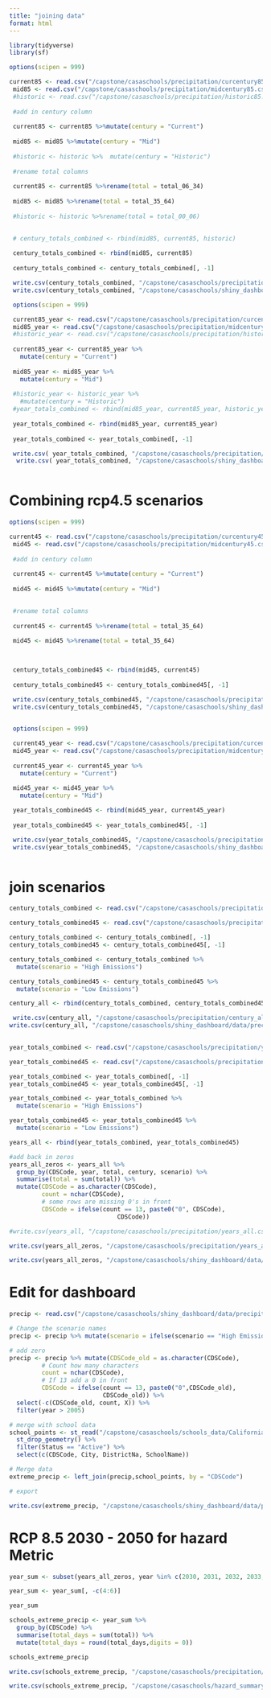 ```yaml
---
title: "joining data"
format: html
---
```


```r
library(tidyverse)
library(sf)
```

```r
options(scipen = 999)

current85 <- read.csv("/capstone/casaschools/precipitation/curcentury85.csv")
 mid85 <- read.csv("/capstone/casaschools/precipitation/midcentury85.csv")
 #historic <- read.csv("/capstone/casaschools/precipitation/historic85.csv")
 
 #add in century column
 
 current85 <- current85 %>%mutate(century = "Current")
 
 mid85 <- mid85 %>%mutate(century = "Mid")
 
 #historic <- historic %>%  mutate(century = "Historic")
 
 #rename total columns
 
 current85 <- current85 %>%rename(total = total_06_34)
 
 mid85 <- mid85 %>%rename(total = total_35_64)
 
 #historic <- historic %>%rename(total = total_00_06)
 

 # century_totals_combined <- rbind(mid85, current85, historic)
 
 century_totals_combined <- rbind(mid85, current85)
 
 century_totals_combined <- century_totals_combined[, -1]

 write.csv(century_totals_combined, "/capstone/casaschools/precipitation/century_totals_combined.csv")
 write.csv(century_totals_combined, "/capstone/casaschools/shiny_dashboard/data/precipitation/century_totals_combined.csv")

```

```r

 options(scipen = 999)

 current85_year <- read.csv("/capstone/casaschools/precipitation/curcentury85_year.csv")
 mid85_year <- read.csv("/capstone/casaschools/precipitation/midcentury85_year.csv")
 #historic_year <- read.csv("/capstone/casaschools/precipitation/historic85_year.csv")
 
 current85_year <- current85_year %>%
   mutate(century = "Current")
 
 mid85_year <- mid85_year %>%
   mutate(century = "Mid")
 
 #historic_year <- historic_year %>% 
   #mutate(century = "Historic")
 #year_totals_combined <- rbind(mid85_year, current85_year, historic_year)
 
 year_totals_combined <- rbind(mid85_year, current85_year)
 
 year_totals_combined <- year_totals_combined[, -1]

 write.csv( year_totals_combined, "/capstone/casaschools/precipitation/year_totals_combined.csv")
  write.csv( year_totals_combined, "/capstone/casaschools/shiny_dashboard/data/precipitation/year_totals_combined.csv")
 
```

# Combining rcp4.5 scenarios

```r
options(scipen = 999)

current45 <- read.csv("/capstone/casaschools/precipitation/curcentury45.csv")
 mid45 <- read.csv("/capstone/casaschools/precipitation/midcentury45.csv")
 
 #add in century column
 
 current45 <- current45 %>%mutate(century = "Current")
 
 mid45 <- mid45 %>%mutate(century = "Mid")

 
 #rename total columns
 
 current45 <- current45 %>%rename(total = total_35_64)
 
 mid45 <- mid45 %>%rename(total = total_35_64)

 

 century_totals_combined45 <- rbind(mid45, current45)
 
 century_totals_combined45 <- century_totals_combined45[, -1]

 write.csv(century_totals_combined45, "/capstone/casaschools/precipitation/century_totals_combined45.csv")
 write.csv(century_totals_combined45, "/capstone/casaschools/shiny_dashboard/data/precipitation/century_totals_combined45.csv")
 
```

```r
 options(scipen = 999)

 current45_year <- read.csv("/capstone/casaschools/precipitation/curcentury45_year.csv")
 mid45_year <- read.csv("/capstone/casaschools/precipitation/midcentury45_year.csv")
 
 current45_year <- current45_year %>%
   mutate(century = "Current")
 
 mid45_year <- mid45_year %>%
   mutate(century = "Mid")

 year_totals_combined45 <- rbind(mid45_year, current45_year)
 
 year_totals_combined45 <- year_totals_combined45[, -1]

 write.csv(year_totals_combined45, "/capstone/casaschools/precipitation/year_totals_combined45.csv")
 write.csv(year_totals_combined45, "/capstone/casaschools/shiny_dashboard/data/precipitation/year_totals_combined45.csv")
 
```

# join scenarios

```r
century_totals_combined <- read.csv("/capstone/casaschools/precipitation/century_totals_combined.csv")

century_totals_combined45 <- read.csv("/capstone/casaschools/precipitation/century_totals_combined45.csv")

century_totals_combined <- century_totals_combined[, -1]
century_totals_combined45 <- century_totals_combined45[, -1]

century_totals_combined <- century_totals_combined %>% 
  mutate(scenario = "High Emissions")

century_totals_combined45 <- century_totals_combined45 %>% 
  mutate(scenario = "Low Emissions")

century_all <- rbind(century_totals_combined, century_totals_combined45)

 write.csv(century_all, "/capstone/casaschools/precipitation/century_all.csv")
write.csv(century_all, "/capstone/casaschools/shiny_dashboard/data/precipitation/century_all.csv")
 
```

```r
year_totals_combined <- read.csv("/capstone/casaschools/precipitation/year_totals_combined.csv")

year_totals_combined45 <- read.csv("/capstone/casaschools/precipitation/year_totals_combined45.csv")

year_totals_combined <- year_totals_combined[, -1]
year_totals_combined45 <- year_totals_combined45[, -1]

year_totals_combined <- year_totals_combined %>% 
  mutate(scenario = "High Emissions")

year_totals_combined45 <- year_totals_combined45 %>% 
  mutate(scenario = "Low Emissions")

years_all <- rbind(year_totals_combined, year_totals_combined45)

#add back in zeros
years_all_zeros <- years_all %>% 
  group_by(CDSCode, year, total, century, scenario) %>% 
  summarise(total = sum(total)) %>% 
  mutate(CDSCode = as.character(CDSCode),
         count = nchar(CDSCode),
         # some rows are missing 0's in front
         CDSCode = ifelse(count == 13, paste0("0", CDSCode),
                              CDSCode))

#write.csv(years_all, "/capstone/casaschools/precipitation/years_all.csv")

write.csv(years_all_zeros, "/capstone/casaschools/precipitation/years_all_zeros.csv")

write.csv(years_all_zeros, "/capstone/casaschools/shiny_dashboard/data/precipitation/years_all_zeros.csv")
```

# Edit for dashboard
```r
precip <- read.csv("/capstone/casaschools/shiny_dashboard/data/precipitation/years_all_zeros.csv")

# Change the scenario names
precip <- precip %>% mutate(scenario = ifelse(scenario == "High Emissions","High greenhouse gas emissions","Reduced greenhouse gas emissions"))

# add zero
precip <- precip %>% mutate(CDSCode_old = as.character(CDSCode),
         # Count how many characters
         count = nchar(CDSCode),
         # If 13 add a 0 in front
         CDSCode = ifelse(count == 13, paste0("0",CDSCode_old),
                          CDSCode_old)) %>% 
  select(-c(CDSCode_old, count, X)) %>% 
  filter(year > 2005)

# merge with school data
school_points <- st_read("/capstone/casaschools/schools_data/California_Schools_2022-23/California_Schools_2022-23.shp") %>%
  st_drop_geometry() %>% 
  filter(Status == "Active") %>% 
  select(c(CDSCode, City, DistrictNa, SchoolName))

# Merge data 
extreme_precip <- left_join(precip,school_points, by = "CDSCode")

# export 

write.csv(extreme_precip, "/capstone/casaschools/shiny_dashboard/data/precipitation/extreme_precipitation.csv")


```



# RCP 8.5 2030 - 2050 for hazard Metric

```r
year_sum <- subset(years_all_zeros, year %in% c(2030, 2031, 2032, 2033, 2034, 2035, 2036, 2037, 2038, 2039, 2040, 2041, 2042, 2043, 2044, 2045, 2046, 2047, 2048, 2049, 2050))

year_sum <- year_sum[, -c(4:6)]

year_sum

schools_extreme_precip <- year_sum %>% 
  group_by(CDSCode) %>% 
  summarise(total_days = sum(total)) %>% 
  mutate(total_days = round(total_days,digits = 0))

schools_extreme_precip

write.csv(schools_extreme_precip, "/capstone/casaschools/precipitation/schools_extreme_precip.csv")

write.csv(schools_extreme_precip, "/capstone/casaschools/hazard_summary/individual_tables/schools_extreme_precip.csv")
```

